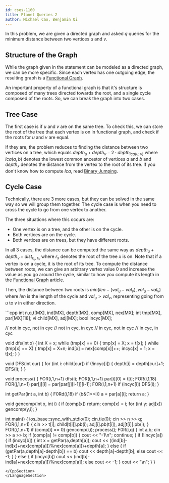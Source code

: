 ```yaml
---
id: cses-1160
title: Planet Queries 2
author: Michael Cao, Benjamin Qi
---
```


In this problem, we are given a directed graph and asked $q$ queries for the minimum distance between two vertices $u$ and $v$.

## Structure of the Graph

While the graph given in the statement can be modeled as a directed graph, we can be more specific. Since each vertex has one outgoing edge, the resulting graph is a [Functional Graph](/silver/func-graphs). 

An important property of a functional graph is that it's structure is composed of many trees directed towards the root, and a single cycle composed of the roots. So, we can break the graph into two cases.

## Tree Case

The first case is if $u$ and $v$ are on the same tree. To check this, we can store the root of the tree that each vertex is on in functional graph, and check if the roots for $u$ and $v$ are equal.

If they are, the problem reduces to finding the distance between two vertices on a tree, which equals $depth_u + depth_v - 2 \cdot depth_{lca(u, v)}$ where $lca(a, b)$ denotes the lowest common ancestor of vertices $a$ and $b$ and $depth_x$ denotes the distance from the vertex to the root of its tree. If you don't know how to compute $lca$, read [Binary Jumping](/plat/bin-jump).

## Cycle Case

Technically, there are 3 more cases, but they can be solved in the same way so we will group them together. The cycle case is when you need to cross the cycle to go from one vertex to another.

The three situations where this occurs are:
- One vertex is on a tree, and the other is on the cycle.
- Both vertices are on the cycle.
- Both vertices are on trees, but they have different roots.

In all 3 cases, the distance can be computed the same way as $depth_u + depth_v + dist_{r_u, r_v}$ where $r_x$ denotes the root of the tree $x$ is on. Note that if a vertex is on a cycle, it is the root of its tree. To compute the distance between roots, we can give an arbitrary vertex value $0$ and increase the value as you go around the cycle, similar to how you compute its length in the [Functional Graph](/silver/funct-graphs) article. 

Then, the distance between two roots is $min(len - (val_u - val_v), val_u - val_v)$ where $len$ is the length of the cycle and $val_u > val_v$, representing going from $u$ to $v$ in either direction.

<LanguageSection>
<CppSection>
```cpp
int n,q,t[MX], ind[MX], depth[MX], comp[MX], nex[MX];
int tmp[MX], par[MX][18];
vi child[MX], adj[MX];
bool incyc[MX];
 
// not in cyc, not in cyc
// not in cyc, in cyc 
// in cyc, not in cyc 
// in cyc, in cyc
 
void dfs(int x) {
    int X = x;
    while (tmp[x] == 0) {
        tmp[x] = X;
        x = t[x];
    }
    while (tmp[x] == X) {
        tmp[x] = X+n; ind[x] = nex[comp[x]]++;
        incyc[x] = 1;
        x = t[x];
    }
}
 
void DFS(int cur) {
    for (int i: child[cur]) if (!incyc[i]) {
        depth[i] = depth[cur]+1;
        DFS(i);
    }
}
 
void process() {
    FOR(i,1,n+1) dfs(i);
    FOR(i,1,n+1) par[i][0] = t[i];
    FOR(i,1,18) FOR(j,1,n+1) 
        par[j][i] = par[par[j][i-1]][i-1];
    FOR(i,1,n+1) if (incyc[i]) DFS(i);
}
 
int getPar(int a, int b) {
    F0Rd(i,18) if (b&(1<<i)) a = par[a][i];
    return a;
}
 
void gencomp(int x, int i) {
    if (comp[x]) return;
    comp[x] = i;
    for (int y: adj[x]) gencomp(y,i);
}
 
int main() {
    ios_base::sync_with_stdio(0); cin.tie(0);
    cin >> n >> q;
    FOR(i,1,n+1) {
        cin >> t[i];
        child[t[i]].pb(i);
        adj[i].pb(t[i]), adj[t[i]].pb(i);
    }
    FOR(i,1,n+1) if (comp[i] == 0) gencomp(i,i);
    process();
    F0R(i,q) {
        int a,b; cin >> a >> b;
        if (comp[a] != comp[b]) {
            cout << "-1\n";
            continue;
        }
        if (!incyc[a]) {
            if (incyc[b]) {
                int x = getPar(a,depth[a]);
                cout << ((ind[b]-ind[x]+nex[comp[a]])%nex[comp[a]])+depth[a];
            } else {
                if (getPar(a,depth[a]-depth[b]) == b) cout << depth[a]-depth[b];
                else cout << -1;
            }
        } else {
            if (incyc[b]) cout << (ind[b]-ind[a]+nex[comp[a]])%nex[comp[a]];
            else cout << -1;
        }
        cout << "\n";
    }
}
```
</CppSection>
</LanguageSection>

